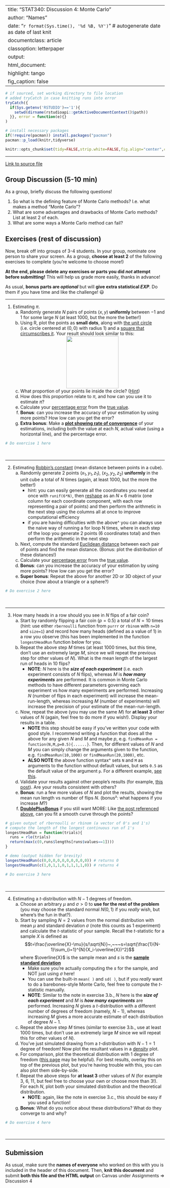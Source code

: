 
---
title:  "STAT340: Discussion 4: Monte Carlo"
author: "Names"
date:   "`r format(Sys.time(), '%d %B, %Y')`" # autogenerate date as date of last knit
documentclass: article
classoption: letterpaper
output:
  html_document:
    highlight: tango
    fig_caption: false
---

```r
# if sourced, set working directory to file location
# added tryCatch in case knitting runs into error
tryCatch({
  if(Sys.getenv('RSTUDIO')=='1'){
    setwd(dirname(rstudioapi::getActiveDocumentContext()$path))
  }}, error = function(e){}
)

# install necessary packages
if(!require(pacman)) install.packages("pacman")
pacman::p_load(knitr,tidyverse)

knitr::opts_chunk$set(tidy=FALSE,strip.white=FALSE,fig.align="center",comment=" #")
```

---

[Link to source file](https://raw.githubusercontent.com/karlrohe/340-Spring21/master/docs/discussion/04/ds04.Rmd)

## Group Discussion (5-10 min)

As a group, briefly discuss the following questions!

1. So what is the defining feature of Monte Carlo methods? I.e. what makes a method "Monte Carlo"?
2. What are some advantages and drawbacks of Monte Carlo methods? List at least 2 of each.
3. What are some ways a Monte Carlo method can fail?

## Exercises (rest of discussion)

Now, break off into groups of 3-4 students. In your group, nominate one person to share your screen. As a group, **choose at least 2** of the following exercises to complete (you're welcome to choose more!)

**At the end, please delete any exercises or parts you did _not_ attempt before submitting!** This will help us grade more easily, thanks in advance!

As usual, **bonus parts are _optional_** but will **give extra statistical _EXP_**. Do them if you have time and like the challenge! 😃

---

1. Estimating $\pi$.
   a. Randomly generate $N$ pairs of points $(x,y)$ **uniformly** between $-1$ and $1$ for some large $N$ (at least $1000$, but the more the better!)
   b. Using R, plot the points as **small dots**, along with [the unit circle](https://ggforce.data-imaginist.com/reference/geom_circle.html) (i.e. circle centered at $(0,0)$ with radius 1) and a [square that circumscribes it](https://www.varsitytutors.com/hotmath/hotmath_help/topics/circles-inscribed-in-squares). Your result should look similar to this:
   <center><img src="pi.png" style="width:165px;"/></center>
   c. What proportion of your points lie inside the circle? ([Hint](https://math.stackexchange.com/questions/198764/how-to-know-if-a-point-is-inside-a-circle))
   d. How does this proportion relate to $\pi$, and how can you use it to estimate $\pi$?
   e. Calculate your [percentage error](https://www.mathsisfun.com/numbers/percentage-error.html) from the [true value](https://stat.ethz.ch/R-manual/R-devel/library/base/html/Constants.html).
   f. **Bonus**: can you increase the accuracy of your estimation by using more points? How low can you get the error?
   g. **Extra bonus**: Make a [**plot showing rate of convergence**](https://i.redd.it/08thk967jkm21.png) of your estimations, including both the value at each $N$, actual value (using a horizontal line), and the percentage error.

```r
# Do exercise 1 here

```

<br/>

---

2. Estimating [Robbin's constant](https://mathworld.wolfram.com/CubeLinePicking.html) (mean distance between points in a cube).
   a. Randomly generate 2 points $(x_1,y_1,z_1)$, $(x_2,y_2,z_2)$ **uniformly** in the unit cube a total of $N$ times (again, at least $1000$, but the more the better!)
      - hint: you can easily generate all the coordinates you need at once with `runif(6*N)`, then [reshape](https://stackoverflow.com/questions/17752830/r-reshape-a-vector-into-multiple-columns) as an $N\times 6$ matrix (one column for each coordinate component, with each row representing a pair of points) and then perform the arithmetic in the next step using the columns all at once to improve computational efficiency
      - if you are having difficulties with the above^ you can always use the naive way of running a for loop N times, where in each step of the loop you generate 2 points (6 coordinates total) and then perform the arithmetic in the next step
   b. Next, compute the standard [Euclidean distance](https://en.wikipedia.org/wiki/Euclidean_distance#Higher_dimensions) between each pair of points and find the mean distance. (Bonus: plot the distribution of these distances!)
   c. Calculate your [percentage error](https://www.mathsisfun.com/numbers/percentage-error.html) from the [true value](https://stat.ethz.ch/R-manual/R-devel/library/base/html/Constants.html).
   d. **Bonus**: can you increase the accuracy of your estimation by using more points? How low can you get the error?
   e. **Super bonus**: Repeat the above for another 2D or 3D object of your choice (how about a triangle or a sphere?)

```r
# Do exercise 2 here

```

<br/>

---

3. How many heads in a row should you see in $N$ flips of a fair coin?
   a. Start by randomly flipping a fair coin ($p=0.5$) a total of $N=10$ times (hint: use either `rbernoulli` function from `purrr` or `rbinom` with `n=10` and `size=1`) and record how many heads (defined as a value of $1$) in a row you observe (this has been implemented in the function `longestHeadRun` function below for you.
   b. Repeat the above step $M$ times (at least $1000$ times, but this time, don't use an extremely large $M$, since we will repeat the previous step for other values of $N$). What is the mean length of the largest run of heads in $10$ flips?
      - **NOTE**: $N$ here is the _**size of each experiment**_ (i.e. each experiment consists of $N$ flips), whereas $M$ is _**how many experiments**_ are performed. It is common in Monte Carlo methods to have different parameters governing each experiment vs how many experiments are performed. Increasing $N$ (number of flips in each experiment) will increase the mean-run-length, whereas increasing $M$ (number of experiments) will increase the precision of your estimate of the mean-run-length.
   c. Now, repeat the above (you may use the same $M$) for **at least 3** other values of $N$ (again, feel free to do more if you wish!). Display your results in a table.
      - **NOTE** this step should be easy if you've written your code with good style. I recommend writing a function that does all the above for any given $N$ and $M$ and maybe $p$, e.g. `findMeanRun = function(N,M,p=0.5){......}`. Then, for different values of $N$ and $M$ you can simply change the arguments given to the function, e.g. `findMeanRun(10,1000)` or `findMeanRun(20,1000)`, etc.
      - **ALSO NOTE** the above function syntax^ sets `N` and `M` as arguments to the function without default values, but sets `0.5` as the default value of the argument `p`. For a different example, [see this](https://www.javatpoint.com/r-function-default-arguments).
   d. Validate your results against other people's results (for example, [this post](https://math.stackexchange.com/a/1409539)). Are your results consistent with others?
   e. **Bonus**: run a few more values of $N$ and plot the results, showing the mean run length vs number of flips $N$. (bonus²: what happens if you increase $M$?)
   f. [**DoublePlusBonus**](https://en.wikipedia.org/wiki/Newspeak#:~:text=doubleplusgood%20%E2%80%94%20The%20word%20that%20replaced,as%20excellent%2C%20fabulous%2C%20and%20fantastic) if you still want MORE: Like [the post referenced above](https://math.stackexchange.com/questions/1409372/what-is-the-expected-length-of-the-largest-run-of-heads-if-we-make-1-000-flips/1409539#1409539), can you fit a smooth curve through the points?

```r
# given output of rbernoulli or rbinom (a vector of 0's and 1's)
# compute the length of the longest continuous run of 1's
longestHeadRun = function(trials){
  runs = rle(trials)
  return(max(c(0,runs$lengths[runs$values==1])))
}

# demo (output hidden for brevity)
longestHeadRun(c(0,0,0,0,0,0,0,0,0,0)) # returns 0
longestHeadRun(c(1,0,1,1,0,1,1,1,1,0)) # returns 4
```

```r
# Do exercise 3 here

```

<br/>

---

4. Estimating a $t$-distribution with $N-1$ degrees of freedom.
   a. Choose an arbitrary $\mu$ and $\sigma>0$ to **use for the rest of the problem** (you may choose the standard normal $N(0,1)$ if you _really_ wish, but where's the fun in that?).
   b. Start by sampling $N=2$ values from the normal distribution with mean $\mu$ and standard deviation $\sigma$ (note this counts as $1$ experiment) and calculate the $t$-statistic of your sample. Recall the $t$-statistic for a sample $X$ is defined as
   $$t=\frac{\overline{X}-\mu}{s/\sqrt{N}}~,~~~s=\sqrt{\frac{1}{N-1}\sum_{i=1}^{N}(X_i-\overline{X})^2}$$ where $\overline{X}$ is the sample mean and $s$ is the [**sample standard deviation**](https://www.khanacademy.org/math/statistics-probability/summarizing-quantitative-data/variance-standard-deviation-sample/a/population-and-sample-standard-deviation-review)
      - Make sure you're actually computing the $s$ for the sample, and NOT just using $\sigma$ here!
      - You can use the built-in `mean( )` and `sd( )`, but if you _really_ want to do a barebones-style Monte Carlo, feel free to compute the $t$-statistic manually.
      - **NOTE**: Similar to the note in exercise 3.b., $N$ here is the _**size of each experiment**_ and $M$ is _**how many experiments**_ are performed. Increasing $N$ gives a $t$-distribution with a different number of degrees of freedom (namely, $N-1$), whereas increasing $M$ gives a more accurate estimate of each distribution of degree $N-1$.
   c. Repeat the above step $M$ times (similar to exercise 3.b., use at least $1000$ times, but don't use an extremely large $M$ since we will repeat this for other values of $N$).
   d. You've just simulated drawing from a $t$-distribution with $N-1=1$ degree of freedom! Now plot the resultant values in a [density](https://www.r-graph-gallery.com/21-distribution-plot-using-ggplot2) plot.
   e. For comparison, plot the theoretical distribution with $1$ degree of freedom ([this page](https://t-redactyl.io/blog/2016/03/creating-plots-in-r-using-ggplot2-part-9-function-plots.html) may be helpful). For best results, overlay this on top of the previous plot, but you're having trouble with this, you can also plot them side-by-side.
   f. Repeat the above steps for **at least 3** other values of $N$ (for example 3, 6, 11, but feel free to choose your own or choose more than 3!). For each $N$, plot both your simulated distribution and the theoretical distribution.
      - **NOTE**: again, like the note in exercise 3.c., this should be easy if you used a function!
   g. **Bonus**: What do you notice about these distributions? What do they converge to and why?


```r
# Do exercise 4 here

```

<br/>

---

## Submission

As usual, make sure the **names of everyone** who worked on this with you is included in the header of this document. Then, **knit this document** and submit **both this file and the HTML output** on Canvas under Assignments ⇒ Discussion 4

